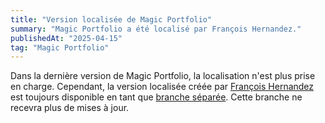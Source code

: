 ```yaml
---
title: "Version localisée de Magic Portfolio"
summary: "Magic Portfolio a été localisé par François Hernandez."
publishedAt: "2025-04-15"
tag: "Magic Portfolio"
---
```


Dans la dernière version de Magic Portfolio, la localisation n'est plus prise en charge. Cependant, la version localisée créée par [François Hernandez](https://github.com/francoishernandez) est toujours disponible en tant que [branche séparée](https://github.com/once-ui-system/magic-portfolio/tree/localization-(Once-UI-0.4.2)). Cette branche ne recevra plus de mises à jour.